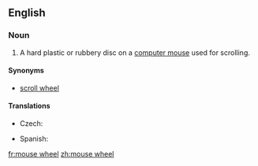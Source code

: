 ==English==
{{wikipedia|Scroll wheel}}
===Noun===
{{en-noun}}

# {{context|computing|lang=en}} A hard plastic or rubbery disc on a [[computer mouse]] used for scrolling.

====Synonyms====

* [[scroll wheel]]

====Translations====
{{trans-top|disc used for scrolling}}
* Czech: {{t-|cs|skrolovací kolečko|n}}
{{trans-mid}}
* Spanish: {{t-|es|rueda del ratón}}
{{trans-bottom}}

[[fr:mouse wheel]]
[[zh:mouse wheel]]